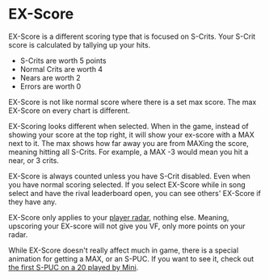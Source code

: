 # EX-Score

EX-Score is a different scoring type that is focused on S-Crits. Your S-Crit score is calculated by tallying up your hits. 
- S-Crits are worth 5 points
- Normal Crits are worth 4
- Nears are worth 2
- Errors are worth 0

EX-Score is not like normal score where there is a set max score. The max EX-Score on every chart is different. 

EX-Scoring looks different when selected. When in the game, instead of showing your
score at the top right, it will show your ex-score with a MAX next to it. The
max shows how far away you are from MAXing the score, meaning hitting all
S-Crits. For example, a MAX -3 would mean you hit a near, or 3 crits.

EX-Score is always counted unless you have S-Crit disabled. Even when you have normal scoring selected. If you select EX-Score while in song select and have the rival leaderboard open, you can see others' EX-Score if they have any.

EX-Score only applies to your [player radar](/compendium/effect-radar), nothing else. Meaning, upscoring your EX-score will not give you VF, only more points on your radar.

While EX-Score doesn't really affect much in game, there is a special animation for getting a MAX, or an S-PUC. If you want to see it, check out [the first S-PUC on a 20 played by Mini](https://www.youtube.com/watch?v=xFjlKY7GKHs).


